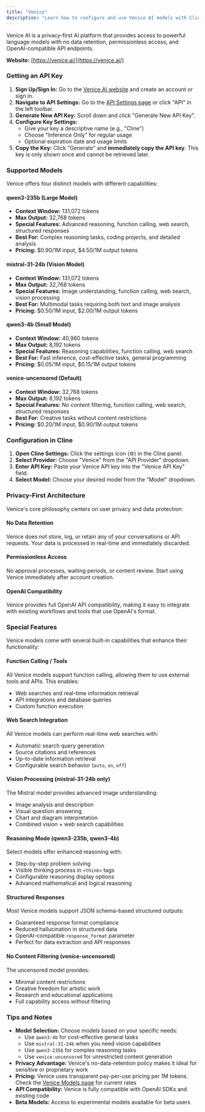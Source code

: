 ```yaml
---
title: "Venice"
description: "Learn how to configure and use Venice AI models with Cline. Venice provides privacy-first AI with no data retention and OpenAI-compatible API."
---
```


Venice AI is a privacy-first AI platform that provides access to powerful language models with no data retention, permissionless access, and OpenAI-compatible API endpoints.

**Website:** [https://venice.ai/](https://venice.ai/)

### Getting an API Key

1. **Sign Up/Sign In:** Go to the [Venice AI website](https://venice.ai/) and create an account or sign in.
2. **Navigate to API Settings:** Go to the [API Settings page](https://venice.ai/settings/api) or click "API" in the left toolbar.
3. **Generate New API Key:** Scroll down and click "Generate New API Key".
4. **Configure Key Settings:**
   - Give your key a descriptive name (e.g., "Cline")
   - Choose "Inference Only" for regular usage
   - Optional expiration date and usage limits
5. **Copy the Key:** Click "Generate" and **immediately copy the API key**. This key is only shown once and cannot be retrieved later.

### Supported Models

Venice offers four distinct models with different capabilities:

#### **qwen3-235b** (Large Model)
- **Context Window:** 131,072 tokens
- **Max Output:** 32,768 tokens  
- **Special Features:** Advanced reasoning, function calling, web search, structured responses
- **Best For:** Complex reasoning tasks, coding projects, and detailed analysis
- **Pricing:** $0.90/1M input, $4.50/1M output tokens

#### **mistral-31-24b** (Vision Model)
- **Context Window:** 131,072 tokens
- **Max Output:** 32,768 tokens
- **Special Features:** Image understanding, function calling, web search, vision processing
- **Best For:** Multimodal tasks requiring both text and image analysis
- **Pricing:** $0.50/1M input, $2.00/1M output tokens

#### **qwen3-4b** (Small Model)
- **Context Window:** 40,960 tokens
- **Max Output:** 8,192 tokens
- **Special Features:** Reasoning capabilities, function calling, web search
- **Best For:** Fast inference, cost-effective tasks, general programming
- **Pricing:** $0.05/1M input, $0.15/1M output tokens

#### **venice-uncensored** (Default)
- **Context Window:** 32,768 tokens
- **Max Output:** 8,192 tokens
- **Special Features:** No content filtering, function calling, web search, structured responses
- **Best For:** Creative tasks without content restrictions
- **Pricing:** $0.20/1M input, $0.90/1M output tokens

### Configuration in Cline

1. **Open Cline Settings:** Click the settings icon (⚙️) in the Cline panel.
2. **Select Provider:** Choose "Venice" from the "API Provider" dropdown.
3. **Enter API Key:** Paste your Venice API key into the "Venice API Key" field.
4. **Select Model:** Choose your desired model from the "Model" dropdown.

### Privacy-First Architecture

Venice's core philosophy centers on user privacy and data protection:

#### No Data Retention
Venice does not store, log, or retain any of your conversations or API requests. Your data is processed in real-time and immediately discarded.

#### Permissionless Access
No approval processes, waiting periods, or content review. Start using Venice immediately after account creation.

#### OpenAI Compatibility
Venice provides full OpenAI API compatibility, making it easy to integrate with existing workflows and tools that use OpenAI's format.

### Special Features

Venice models come with several built-in capabilities that enhance their functionality:

#### **Function Calling / Tools**
All Venice models support function calling, allowing them to use external tools and APIs. This enables:
- Web searches and real-time information retrieval
- API integrations and database queries  
- Custom function execution

#### **Web Search Integration**
All Venice models can perform real-time web searches with:
- Automatic search query generation
- Source citations and references
- Up-to-date information retrieval
- Configurable search behavior (`auto`, `on`, `off`)

#### **Vision Processing** (mistral-31-24b only)
The Mistral model provides advanced image understanding:
- Image analysis and description
- Visual question answering
- Chart and diagram interpretation
- Combined vision + web search capabilities

#### **Reasoning Mode** (qwen3-235b, qwen3-4b)
Select models offer enhanced reasoning with:
- Step-by-step problem solving
- Visible thinking process in `<think>` tags
- Configurable reasoning display options
- Advanced mathematical and logical reasoning

#### **Structured Responses**
Most Venice models support JSON schema-based structured outputs:
- Guaranteed response format compliance
- Reduced hallucination in structured data
- OpenAI-compatible `response_format` parameter
- Perfect for data extraction and API responses

#### **No Content Filtering** (venice-uncensored)
The uncensored model provides:
- Minimal content restrictions
- Creative freedom for artistic work
- Research and educational applications
- Full capability access without filtering

### Tips and Notes

- **Model Selection:** Choose models based on your specific needs:
  - Use `qwen3-4b` for cost-effective general tasks
  - Use `mistral-31-24b` when you need vision capabilities
  - Use `qwen3-235b` for complex reasoning tasks
  - Use `venice-uncensored` for unrestricted content generation
- **Privacy Advantage:** Venice's no-data-retention policy makes it ideal for sensitive or proprietary work
- **Pricing:** Venice uses transparent pay-per-use pricing per 1M tokens. Check the [Venice Models page](https://docs.venice.ai/overview/models) for current rates
- **API Compatibility:** Venice is fully compatible with OpenAI SDKs and existing code
- **Beta Models:** Access to experimental models available for beta users